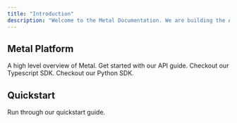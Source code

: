 ```yaml
---
title: "Introduction"
description: "Welcome to the Metal Documentation. We are building the AI datastore for the future."
---
```


## Metal Platform

<CardGroup>

  <Card title="Platform Overview" icon="rectangle-terminal" href="/platform">
    A high level overview of Metal.
  </Card>
  <Card title="API Endpoints" icon="rectangle-terminal" href="/api-reference">
    Get started with our API guide.
  </Card>
  <Card title="Typescript SDK" icon="rectangle-terminal" href="/sdk-typescript">
    Checkout our Typescript SDK.
  </Card>
  <Card title="Python SDK" icon="rectangle-terminal" href="/sdk-python">
    Checkout our Python SDK.
  </Card>
</CardGroup>

## Quickstart

<CardGroup>
  <Card
    title="Quickstart"
    icon="rectangle-terminal"
    href="/get-started-typescript"
  >
    Run through our quickstart guide.
  </Card>
</CardGroup>
